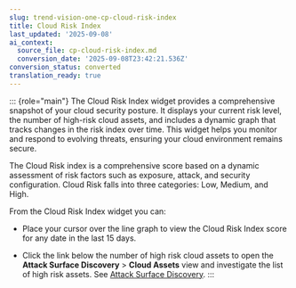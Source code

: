 ```yaml
---
slug: trend-vision-one-cp-cloud-risk-index
title: Cloud Risk Index
last_updated: '2025-09-08'
ai_context:
  source_file: cp-cloud-risk-index.md
  conversion_date: '2025-09-08T23:42:21.536Z'
conversion_status: converted
translation_ready: true
---
```


::: {role="main"}
The Cloud Risk Index widget provides a comprehensive snapshot of your cloud security posture. It displays your current risk level, the number of high-risk cloud assets, and includes a dynamic graph that tracks changes in the risk index over time. This widget helps you monitor and respond to evolving threats, ensuring your cloud environment remains secure.

The Cloud Risk index is a comprehensive score based on a dynamic assessment of risk factors such as exposure, attack, and security configuration. Cloud Risk falls into three categories: Low, Medium, and High.

From the Cloud Risk Index widget you can:

- Place your cursor over the line graph to view the Cloud Risk Index score for any date in the last 15 days.

- Click the link below the number of high risk cloud assets to open the **Attack Surface Discovery** \> **Cloud Assets** view and investigate the list of high risk assets. See [Attack Surface Discovery](attack-surface-discovery.mdx).
:::
